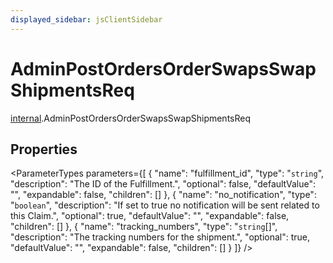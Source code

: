 ```yaml
---
displayed_sidebar: jsClientSidebar
---
```



# AdminPostOrdersOrderSwapsSwapShipmentsReq

[internal](../../modules/internal.mdx).AdminPostOrdersOrderSwapsSwapShipmentsReq

## Properties

<ParameterTypes parameters={[
  {
    "name": "fulfillment_id",
    "type": "`string`",
    "description": "The ID of the Fulfillment.",
    "optional": false,
    "defaultValue": "",
    "expandable": false,
    "children": []
  },
  {
    "name": "no_notification",
    "type": "`boolean`",
    "description": "If set to true no notification will be sent related to this Claim.",
    "optional": true,
    "defaultValue": "",
    "expandable": false,
    "children": []
  },
  {
    "name": "tracking_numbers",
    "type": "`string`[]",
    "description": "The tracking numbers for the shipment.",
    "optional": true,
    "defaultValue": "",
    "expandable": false,
    "children": []
  }
]} />
